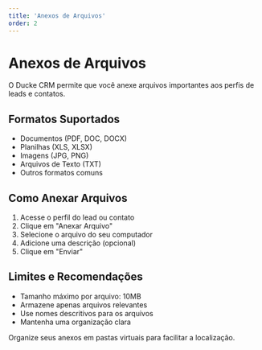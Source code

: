```yaml
---
title: 'Anexos de Arquivos'
order: 2
---
```


# Anexos de Arquivos

O Ducke CRM permite que você anexe arquivos importantes aos perfis de leads e contatos.

## Formatos Suportados

- Documentos (PDF, DOC, DOCX)
- Planilhas (XLS, XLSX)
- Imagens (JPG, PNG)
- Arquivos de Texto (TXT)
- Outros formatos comuns

## Como Anexar Arquivos

1. Acesse o perfil do lead ou contato
2. Clique em "Anexar Arquivo"
3. Selecione o arquivo do seu computador
4. Adicione uma descrição (opcional)
5. Clique em "Enviar"

## Limites e Recomendações

- Tamanho máximo por arquivo: 10MB
- Armazene apenas arquivos relevantes
- Use nomes descritivos para os arquivos
- Mantenha uma organização clara


Organize seus anexos em pastas virtuais para facilitar a localização.
